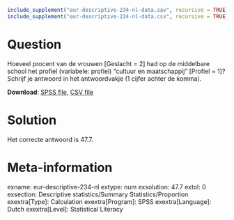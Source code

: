 ```r
include_supplement("eur-descriptive-234-nl-data.sav", recursive = TRUE)
include_supplement("eur-descriptive-234-nl-data.csv", recursive = TRUE)
```

Question
========
Hoeveel procent van de vrouwen [Geslacht = 2] had op de middelbare school het profiel (variabele: profiel) "cultuur en maatschappij" [Profiel = 1]? Schrijf je antwoord in het antwoordvakje (1 cijfer achter de komma).

**Download**: [SPSS file](eur-descriptive-234-nl-data.sav), [CSV file](eur-descriptive-234-nl-data.csv)


Solution
========
Het correcte antwoord is 47.7.


Meta-information
================
exname: eur-descriptive-234-nl
extype: num
exsolution: 47.7
extol: 0
exsection: Descriptive statistics/Summary Statistics/Proportion
exextra[Type]: Calculation
exextra[Program]: SPSS
exextra[Language]: Dutch
exextra[Level]: Statistical Literacy
